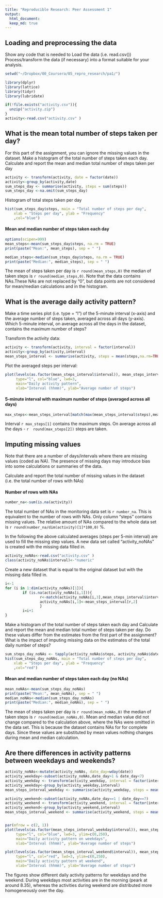```yaml
---
title: "Reproducible Research: Peer Assessment 1"
output: 
  html_document:
  keep_md: true
---
```

 
 
## Loading and preprocessing the data

Show any code that is needed to Load the data (i.e. read.csv())
Process/transform the data (if necessary) into a format suitable for your analysis.

```r
setwd("~/Dropbox/00_Coursera/05_repro_research/pa1/")

library(dplyr)
library(lattice)
library(tidyr)
library(lubridate)

if(!file.exists("activity.csv")){
  unzip("activity.zip")
}
activity<-read.csv("activity.csv" )
```


## What is the mean total number of steps taken per day?
For this part of the assignment, you can ignore the missing values in the dataset.
Make a histogram of the total number of steps taken each day. Calculate and report 
the mean and median total number of steps taken per day


```r
activity <- transform(activity, date = factor(date))
activity<-group_by(activity,date)
sum_steps_day <- summarise(activity, steps = sum(steps))
sum_steps_day <-na.omit(sum_steps_day)
```

Histogram of total steps taken per day

```r
hist(sum_steps_day$steps, main = "Total number of steps per day", 
    xlab = "Steps per day", ylab = "Frequency"
    ,col="blue")
```

#### Mean and median number of steps taken each day

```r
options(scipen=999)
mean_steps<-mean(sum_steps_day$steps, na.rm = TRUE)
print(paste("Mean:", mean_steps), sep = " ")

median_steps<-median(sum_steps_day$steps, na.rm = TRUE)
print(paste("Median:", median_steps), sep = " ")
```
The mean of steps taken per day is `r round(mean_steps,0)` the median of taken steps is `r round(median_steps,0)`.
Note that the data contains NAs.These NAs are not replaced by "0", but data points are not considered for mean/median calculations and in the histogram.


## What is the average daily activity pattern?
 Make a time series plot (i.e. type = "l") of the 5-minute interval (x-axis) and the average number of steps taken, averaged across all days (y-axis). Which 5-minute interval, on average across all the days in the dataset, contains the maximum number of steps?

Transform the activity data:
```r
activity <- transform(activity, interval = factor(interval))
activity<-group_by(activity,interval)
mean_steps_interval <- summarise(activity, steps = mean(steps,na.rm=TRUE))
```

Plot the averaged steps per interval:
```r
plot(levels(as.factor(mean_steps_interval$interval)), mean_steps_interval$steps, 
     type="l", col="blue", lwd=3, 
     main="Daily activity pattern", 
     xlab="Interval (hhmm)", ylab="Average number of steps")

```

#### 5-minute interval with maximum number of steps (averaged across all days)
```r
max_steps<-mean_steps_interval[match(max(mean_steps_interval$steps),mean_steps_interval$steps),]
```

Interval `r max_steps[1]` contains the maximum steps. On average across all the days - `r  round(max_steps[2])` steps are taken. 

## Imputing missing values
Note that there are a number of days/intervals where there are missing values (coded as NA). The presence of missing days may introduce bias into some calculations or summaries of the data.

Calculate and report the total number of missing values in the dataset (i.e. the total number of rows with NAs)



#### Number of rows with NAs

```r
number_na<-sum(is.na(activity))
```
The total number of NAs in the monitoring data set is `r number_na `. This is equivalent to the number of rows with NAs. Only column "steps" contains missing values. The relative amount of NAs compared to the whole data set is `r round(number_na/dim(activity)[1]*100,0)` %. 


In the following the above calculated averages (steps per 5-min interval) are used to fill the missing step values. A new data set called "activity_noNAs" is created with the missing data filled in. 

```r
activity_noNAs<-read.csv("activity.csv" )
class(activity_noNAs$interval)<-"numeric"
```

Create a new dataset that is equal to the original dataset but with the missing data filled in.

```r
i<-1
for (i in 1:dim(activity_noNAs)[1]){
        if (is.na(activity_noNAs[i,1])){
                r<-match(activity_noNAs[i,3],mean_steps_interval$interval)
                activity_noNAs[i,1]<-mean_steps_interval[r,2]
                }
        i=i+1
}       
```


Make a histogram of the total number of steps taken each day and Calculate and report the mean and median total number of steps taken per day. Do these values differ from the estimates from the first part of the assignment? What is the impact of imputing missing data on the estimates of the total daily number of steps?

```r
sum_steps_day_noNAs <- tapply(activity_noNAs$steps, activity_noNAs$date, sum, na.rm = TRUE)
hist(sum_steps_day_noNAs, main = "Total number of steps per day", 
    xlab = "Steps per day", ylab = "Frequency"
    ,col="red")
```

#### Mean and median number of steps taken each day (no NAs) 

```r
mean_noNAs<-mean(sum_steps_day_noNAs)
print(paste("Mean:", mean_noNAs), sep = " ")
median_noNAs<-median(sum_steps_day_noNAs)
print(paste("Median:", median_noNAs), sep = " ")
```
The mean of steps taken per day is `r round(mean_noNAs,0)` the median of taken steps is `r round(median_noNAs,0)`. Mean and median value did not change compared to the calculation above, where the NAs were omitted in the data set. This is because the dataset contains NAs for for complete days. Since these values are substituted by mean values nothing changes during mean and median calculation.


## Are there differences in activity patterns between weekdays and weekends?

```r
activity_noNAs<-mutate(activity_noNAs, date_day=wday(date))
activity_weekday<-subset(activity_noNAs,date_day>1 & date_day<7)
activity_weekday <- transform(activity_weekday, interval = factor(interval))
activity_weekday<-group_by(activity_weekday,interval)
mean_steps_interval_weekday <- summarise(activity_weekday, steps = mean(steps,na.rm=TRUE))

activity_weekend<-subset(activity_noNAs,date_day==1 | date_day==7)
activity_weekend <- transform(activity_weekend, interval = factor(interval))
activity_weekend<-group_by(activity_weekend,interval)
mean_steps_interval_weekend <- summarise(activity_weekend, steps = mean(steps,na.rm=TRUE))


par(mfrow = c(2, 1))
plot(levels(as.factor(mean_steps_interval_weekday$interval)), mean_steps_interval_weekday$steps, 
     type="l", col="blue", lwd=3, ylim=c(0,250),
     main="Daily activity pattern on weekdays", 
     xlab="Interval (hhmm)", ylab="Average number of steps")

plot(levels(as.factor(mean_steps_interval_weekend$interval)), mean_steps_interval_weekend$steps, 
     type="l", col="red", lwd=3, ylim=c(0,250),
     main="Daily activity pattern at weekend",
     xlab="Interval (hhmm)", ylab="Average number of steps")
```

The figures show different daily activity patterns for weekdays and the weekend. During weekdays most activities are in the morning (peark at around 8.35), whereas the activities during weekend are distributed more homogeneously over the day.



